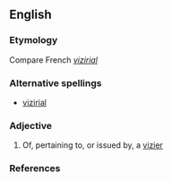 ==English==

===Etymology===
Compare French ''[[:fr:vizirial|vizirial]]''

===Alternative spellings===
*[[vizirial]]

===Adjective===
{{en-adj|-}}

# Of, pertaining to, or issued by, a [[vizier]] 

===References===
{{1913}}